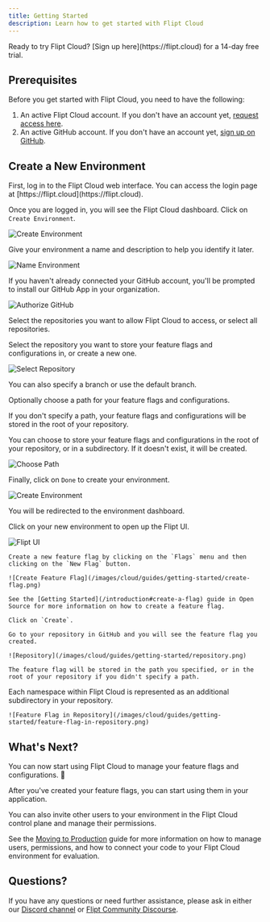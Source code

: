 ```yaml
---
title: Getting Started
description: Learn how to get started with Flipt Cloud
---
```


<Info>
  Ready to try Flipt Cloud? [Sign up here](https://flipt.cloud) for a 14-day
  free trial.
</Info>

## Prerequisites

Before you get started with Flipt Cloud, you need to have the following:

1. An active Flipt Cloud account. If you don't have an account yet, [request access here](https://flipt.cloud).
2. An active GitHub account. If you don't have an account yet, [sign up on GitHub](https://github.com).

## Create a New Environment

<Steps>
  <Step title="Login to Cloud">
  First, log in to the Flipt Cloud web interface. You can access the login page at [https://flipt.cloud](https://flipt.cloud).
  
  </Step>
  <Step title="Create a New Environment">

Once you are logged in, you will see the Flipt Cloud dashboard. Click on `Create Environment`.

![Create Environment](/images/cloud/guides/getting-started/dashboard.png)

  </Step>

  <Step title="Name Your Environment">

Give your environment a name and description to help you identify it later.

![Name Environment](/images/cloud/guides/getting-started/environment-form.png)

  </Step>

  <Step title="Authorize GitHub">

If you haven't already connected your GitHub account, you'll be prompted to install our GitHub App in your organization.

![Authorize GitHub](/images/cloud/guides/getting-started/authorize-github.png)

Select the repositories you want to allow Flipt Cloud to access, or select all repositories.

  </Step>

  <Step title="Select a Repository">

Select the repository you want to store your feature flags and configurations in, or create a new one.

![Select Repository](/images/cloud/guides/getting-started/select-repository.png)

You can also specify a branch or use the default branch.

  </Step>

  <Step title="(Optional) Choose a Path">

Optionally choose a path for your feature flags and configurations.

<Note>
  If you don't specify a path, your feature flags and configurations will be
  stored in the root of your repository.
</Note>

You can choose to store your feature flags and configurations in the root of your repository, or in a subdirectory. If it doesn't exist, it will be created.

![Choose Path](/images/cloud/guides/getting-started/choose-path.png)

  </Step>

  <Step title="Create Environment">

Finally, click on `Done` to create your environment.

![Create Environment](/images/cloud/guides/getting-started/done.png)

  </Step>

  <Step title="Environment Created">

You will be redirected to the environment dashboard.

Click on your new environment to open up the Flipt UI.

![Flipt UI](/images/cloud/guides/getting-started/flipt-ui.png)

  </Step>

  <Step title="Create a Feature Flag">

    Create a new feature flag by clicking on the `Flags` menu and then clicking on the `New Flag` button.

    ![Create Feature Flag](/images/cloud/guides/getting-started/create-flag.png)

    See the [Getting Started](/introduction#create-a-flag) guide in Open Source for more information on how to create a feature flag.

    Click on `Create`.

  </Step>

  <Step title="Go to your Repository">

    Go to your repository in GitHub and you will see the feature flag you created.

    ![Repository](/images/cloud/guides/getting-started/repository.png)

    The feature flag will be stored in the path you specified, or in the root of your repository if you didn't specify a path.

<Tip>
  Each namespace within Flipt Cloud is represented as an additional subdirectory
  in your repository.
</Tip>

    ![Feature Flag in Repository](/images/cloud/guides/getting-started/feature-flag-in-repository.png)

  </Step>
</Steps>

## What's Next?

You can now start using Flipt Cloud to manage your feature flags and configurations. 🎉

After you've created your feature flags, you can start using them in your application.

You can also invite other users to your environment in the Flipt Cloud control plane and manage their permissions.

See the [Moving to Production](/cloud/guides/production) guide for more information on how to manage users, permissions, and how to connect your code to your Flipt Cloud environment for evaluation.

## Questions?

If you have any questions or need further assistance, please ask in either our [Discord channel](https://flipt.io/discord) or [Flipt Community Discourse](https://community.flipt.io/c/flipt-cloud/6).
